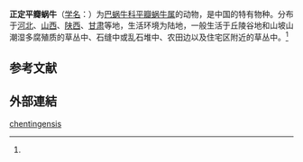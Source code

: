 {{Speciesbox
 | genus = Platypetasus
| species = chentingensis
 | authority = (Yen, 1935)<ref name='id11108'>{{cite web| url =http://www.bioinfo.cn/db05/BjdwSpecies.php?action=view&id=11108| title =正定平瓣蜗牛| work =《中国动物物种编目数据库》| publisher =中国科学院微生物研究所| author =中国科学院动物研究所| accessdate =2009-04-28| deadurl =yes| archiveurl =https://web.archive.org/web/20160305060541/http://www.bioinfo.cn/db05/BjdwSpecies.php?action=view&id=11108| archivedate =2016-03-05}}</ref>
}}

'''正定平瓣蜗牛'''（[[学名|学名]]：{{lang|la|''Platypetasus chentingensis''}}）为[[巴蜗牛科|巴蜗牛科]][[平瓣蜗牛属|平瓣蜗牛属]]的动物，是中国的特有物种。分布于[[河北|河北]]、[[山西|山西]]、[[陕西|陕西]]、[[甘肃|甘肃]]等地，生活环境为陆地，一般生活于丘陵谷地和山坡山潮湿多腐殖质的草丛中、石缝中或乱石堆中、农田边以及住宅区附近的草丛中。<ref name='id11108'/>

== 参考文献 ==
{{reflist}}

==外部連結==
{{Wikispecies|Platypetasus chentingensis}}
{{Taxonbar|from=Q11123398}}

[[Category:拟蛇蜗牛属|chentingensis]]


{{软体动物小作品}}